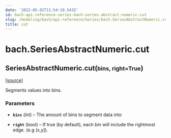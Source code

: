 ```yaml
---
date: '2022-05-02T11:54:10.543Z'
id: bach-api-reference-series-bach-series-abstract-numeric-cut
slug: /modeling/bach/api-reference/Series/bach.SeriesAbstractNumeric.cut/
title: cut
---
```


# bach.SeriesAbstractNumeric.cut

<div class="method">

<h2 class="signature-method"><span class="additional-name">SeriesAbstractNumeric.</span><span class="name">cut(</span><small class="parameter-list"><span class="parameter" id="bins">bins</span>, <span class="parameter" id="right">right=True</span></small>)</h2>


&#8203;<span class="view-source">[[source]](https://github.com/objectiv/objectiv-analytics/blob/main/bach/bach/series/series_numeric.py)</span>

<div class="content">

Segments values into bins.


### Parameters

* **`bins`** (int) – The amount of bins to segment data into

* **`right`** (bool) – If true (by default), each bin will include the rightmost edge. (e.g (x,y]).



</div>

</div>
